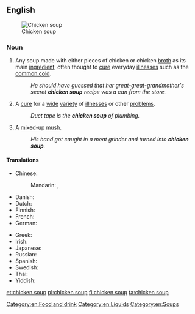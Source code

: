 ==English==
{{wikipedia}}
[[File:Chicken Noodle Soup.jpg|thumb|Chicken soup]]

===Noun===
{{en-noun|~}}

# {{lb|en|culinary}} Any soup made with either pieces of chicken or chicken [[broth]] as its main [[ingredient]], often thought to [[cure]] everyday [[illness]]es such as the [[common cold]].
#: ''He should have guessed that her great-great-grandmother's secret '''chicken soup''' recipe was a can from the store.''
# {{lb|en|figuratively}} A [[cure]] for a [[wide]] [[variety]] of [[illness]]es or other [[problem]]s.
#: ''Duct tape is the '''chicken soup''' of plumbing.''
# {{lb|en|figuratively}} A [[mixed-up]] [[mush]].
#: ''His hand got caught in a meat grinder and turned into '''chicken soup'''.''

====Translations====
{{trans-top|soup with chicken as main ingredient}}
* Chinese:
*: Mandarin: {{t+|cmn|雞湯|sc=Hani}}, {{t+|cmn|鸡汤|tr=jītāng|sc=Hani}}
* Danish: {{t|da|hønsekødssuppe}}
* Dutch: {{t+|nl|kippensoep}}
* Finnish: {{t|fi|kanakeitto}}
* French: {{t|fr|soupe de poulet|f}}
* German: {{t+|de|Hühnersuppe|f}}
{{trans-mid}}
* Greek: {{t+|el|κοτόσουπα|f|sc=Grek}}
* Irish: {{t|ga|sú circe|m}}
* Japanese: {{t|ja|チキンスープ|tr=chikinsūpu}}
* Russian: {{t|ru|кури́ный суп|m}}
* Spanish: {{t|es|sopa de pollo|f}}
* Swedish: {{t|sv|kycklingssoppa}}
* Thai: {{t|th|ซุปไก่|sc=Thai}}
* Yiddish: {{t|yi|גאָלדענע יויך|f}}
{{trans-bottom}}

[[Category:en:Food and drink]]
[[Category:en:Liquids]]
[[Category:en:Soups]]

[[et:chicken soup]]
[[pl:chicken soup]]
[[fi:chicken soup]]
[[ta:chicken soup]]